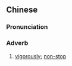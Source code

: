 ==Chinese==
{{zh-forms}}

===Pronunciation===
{{zh-pron
|c=maang5 gam3
|cat=adv
}}

===Adverb===
{{zh-adv}}

# {{lb|zh|Cantonese}} [[vigorously]]; [[non-stop]]